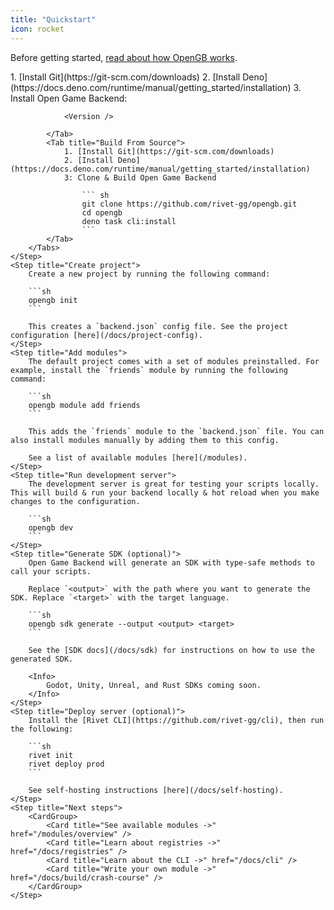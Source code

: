 ```yaml
---
title: "Quickstart"
icon: rocket
---
```



Before getting started, [read about how OpenGB works](/introduction#how-opengb-works).

<Steps>
    <Step title="Install Open Game Backend">
        <Tabs>
            <Tab title="Install From GitHub (recommended)">
                1. [Install Git](https://git-scm.com/downloads)
                2. [Install Deno](https://docs.deno.com/runtime/manual/getting_started/installation)
                3. Install Open Game Backend:

                <Version />
                
            </Tab>
            <Tab title="Build From Source">
                1. [Install Git](https://git-scm.com/downloads)
                2. [Install Deno](https://docs.deno.com/runtime/manual/getting_started/installation)
                3: Clone & Build Open Game Backend

                    ``` sh
                    git clone https://github.com/rivet-gg/opengb.git
                    cd opengb
                    deno task cli:install
                    ```
            </Tab>
        </Tabs>
    </Step>
    <Step title="Create project">
        Create a new project by running the following command:

        ```sh
        opengb init
        ```

        This creates a `backend.json` config file. See the project configuration [here](/docs/project-config).
    </Step>
    <Step title="Add modules">
        The default project comes with a set of modules preinstalled. For example, install the `friends` module by running the following command:

        ```sh
        opengb module add friends
        ```

        This adds the `friends` module to the `backend.json` file. You can also install modules manually by adding them to this config.

        See a list of available modules [here](/modules).
    </Step>
    <Step title="Run development server">
        The development server is great for testing your scripts locally. This will build & run your backend locally & hot reload when you make changes to the configuration.

        ```sh
        opengb dev
        ```
    </Step>
    <Step title="Generate SDK (optional)">
        Open Game Backend will generate an SDK with type-safe methods to call your scripts.
        
        Replace `<output>` with the path where you want to generate the SDK. Replace `<target>` with the target language.

        ```sh
        opengb sdk generate --output <output> <target>
        ```

        See the [SDK docs](/docs/sdk) for instructions on how to use the generated SDK.

        <Info>
            Godot, Unity, Unreal, and Rust SDKs coming soon.
        </Info>
    </Step>
    <Step title="Deploy server (optional)">
        Install the [Rivet CLI](https://github.com/rivet-gg/cli), then run the following:

        ```sh
        rivet init
        rivet deploy prod
        ```

        See self-hosting instructions [here](/docs/self-hosting).
    </Step>
    <Step title="Next steps">
        <CardGroup>
            <Card title="See available modules ->" href="/modules/overview" />
            <Card title="Learn about registries ->" href="/docs/registries" />
            <Card title="Learn about the CLI ->" href="/docs/cli" />
            <Card title="Write your own module ->" href="/docs/build/crash-course" />
        </CardGroup>
    </Step>

</Steps>
